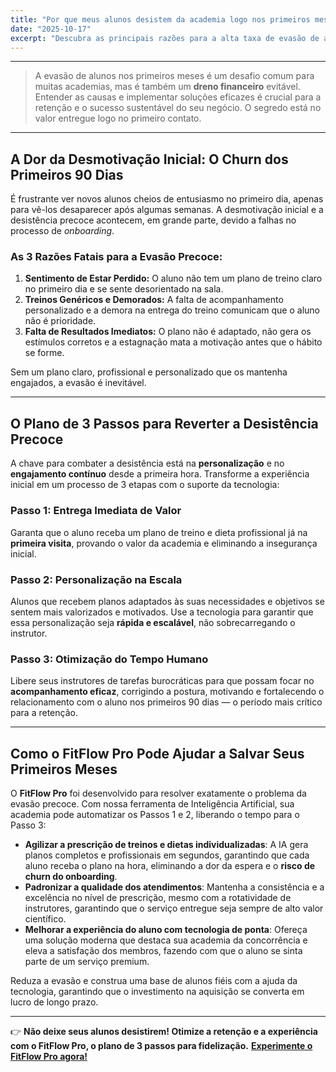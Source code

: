 ```yaml
---
title: "Por que meus alunos desistem da academia logo nos primeiros meses? (E o plano de 3 passos para reverter isso)"
date: "2025-10-17"
excerpt: "Descubra as principais razões para a alta taxa de evasão de alunos nos primeiros meses e como a tecnologia de automação inteligente oferece um plano de 3 passos para reverter esse cenário e garantir a fidelização."
---
```


---

> A evasão de alunos nos primeiros meses é um desafio comum para muitas academias, mas é também um **dreno financeiro** evitável. Entender as causas e implementar soluções eficazes é crucial para a retenção e o sucesso sustentável do seu negócio. O segredo está no valor entregue logo no primeiro contato.

---

## A Dor da Desmotivação Inicial: O Churn dos Primeiros 90 Dias

É frustrante ver novos alunos cheios de entusiasmo no primeiro dia, apenas para vê-los desaparecer após algumas semanas. A desmotivação inicial e a desistência precoce acontecem, em grande parte, devido a falhas no processo de *onboarding*.

### As 3 Razões Fatais para a Evasão Precoce:

1.  **Sentimento de Estar Perdido:** O aluno não tem um plano de treino claro no primeiro dia e se sente desorientado na sala.
2.  **Treinos Genéricos e Demorados:** A falta de acompanhamento personalizado e a demora na entrega do treino comunicam que o aluno não é prioridade.
3.  **Falta de Resultados Imediatos:** O plano não é adaptado, não gera os estímulos corretos e a estagnação mata a motivação antes que o hábito se forme.

Sem um plano claro, profissional e personalizado que os mantenha engajados, a evasão é inevitável.

---

## O Plano de 3 Passos para Reverter a Desistência Precoce

A chave para combater a desistência está na **personalização** e no **engajamento contínuo** desde a primeira hora. Transforme a experiência inicial em um processo de 3 etapas com o suporte da tecnologia:

### Passo 1: Entrega Imediata de Valor
Garanta que o aluno receba um plano de treino e dieta profissional já na **primeira visita**, provando o valor da academia e eliminando a insegurança inicial.

### Passo 2: Personalização na Escala
Alunos que recebem planos adaptados às suas necessidades e objetivos se sentem mais valorizados e motivados. Use a tecnologia para garantir que essa personalização seja **rápida e escalável**, não sobrecarregando o instrutor.

### Passo 3: Otimização do Tempo Humano
Libere seus instrutores de tarefas burocráticas para que possam focar no **acompanhamento eficaz**, corrigindo a postura, motivando e fortalecendo o relacionamento com o aluno nos primeiros 90 dias — o período mais crítico para a retenção.

---

## Como o FitFlow Pro Pode Ajudar a Salvar Seus Primeiros Meses

O **FitFlow Pro** foi desenvolvido para resolver exatamente o problema da evasão precoce. Com nossa ferramenta de Inteligência Artificial, sua academia pode automatizar os Passos 1 e 2, liberando o tempo para o Passo 3:

* **Agilizar a prescrição de treinos e dietas individualizadas**: A IA gera planos completos e profissionais em segundos, garantindo que cada aluno receba o plano na hora, eliminando a dor da espera e o **risco de churn do onboarding**.
* **Padronizar a qualidade dos atendimentos**: Mantenha a consistência e a excelência no nível de prescrição, mesmo com a rotatividade de instrutores, garantindo que o serviço entregue seja sempre de alto valor científico.
* **Melhorar a experiência do aluno com tecnologia de ponta**: Ofereça uma solução moderna que destaca sua academia da concorrência e eleva a satisfação dos membros, fazendo com que o aluno se sinta parte de um serviço premium.

Reduza a evasão e construa uma base de alunos fiéis com a ajuda da tecnologia, garantindo que o investimento na aquisição se converta em lucro de longo prazo.

---

👉 **Não deixe seus alunos desistirem! Otimize a retenção e a experiência com o FitFlow Pro, o plano de 3 passos para fidelização.**
[**Experimente o FitFlow Pro agora!**](https://www.fitflowpro.com.br/)